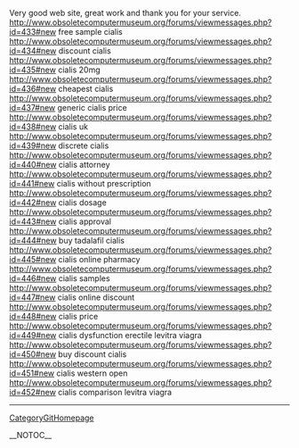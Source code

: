 Very good web site, great work and thank you for your service. http://www.obsoletecomputermuseum.org/forums/viewmessages.php?id=433#new free sample cialis
http://www.obsoletecomputermuseum.org/forums/viewmessages.php?id=434#new discount cialis
http://www.obsoletecomputermuseum.org/forums/viewmessages.php?id=435#new cialis 20mg
http://www.obsoletecomputermuseum.org/forums/viewmessages.php?id=436#new cheapest cialis
http://www.obsoletecomputermuseum.org/forums/viewmessages.php?id=437#new generic cialis price
http://www.obsoletecomputermuseum.org/forums/viewmessages.php?id=438#new cialis uk
http://www.obsoletecomputermuseum.org/forums/viewmessages.php?id=439#new discrete cialis
http://www.obsoletecomputermuseum.org/forums/viewmessages.php?id=440#new cialis attorney
http://www.obsoletecomputermuseum.org/forums/viewmessages.php?id=441#new cialis without prescription
http://www.obsoletecomputermuseum.org/forums/viewmessages.php?id=442#new cialis dosage
http://www.obsoletecomputermuseum.org/forums/viewmessages.php?id=443#new cialis approval
http://www.obsoletecomputermuseum.org/forums/viewmessages.php?id=444#new buy tadalafil cialis
http://www.obsoletecomputermuseum.org/forums/viewmessages.php?id=445#new cialis online pharmacy
http://www.obsoletecomputermuseum.org/forums/viewmessages.php?id=446#new cialis samples
http://www.obsoletecomputermuseum.org/forums/viewmessages.php?id=447#new cialis online discount
http://www.obsoletecomputermuseum.org/forums/viewmessages.php?id=448#new cialis price
http://www.obsoletecomputermuseum.org/forums/viewmessages.php?id=449#new cialis dysfunction erectile levitra viagra
http://www.obsoletecomputermuseum.org/forums/viewmessages.php?id=450#new buy discount cialis
http://www.obsoletecomputermuseum.org/forums/viewmessages.php?id=451#new cialis western open
http://www.obsoletecomputermuseum.org/forums/viewmessages.php?id=452#new cialis comparison levitra viagra
----
[[CategoryGitHomepage]]

__NOTOC__